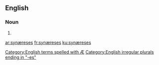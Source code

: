 ==English==

===Noun===
{{head|en|plural}} {{p}}

# {{plural of|synæresis|lang=en|nocat=1}}

[[Category:English terms spelled with Æ]]
[[Category:English irregular plurals ending in "-es"]]

[[ar:synæreses]]
[[fr:synæreses]]
[[ku:synæreses]]